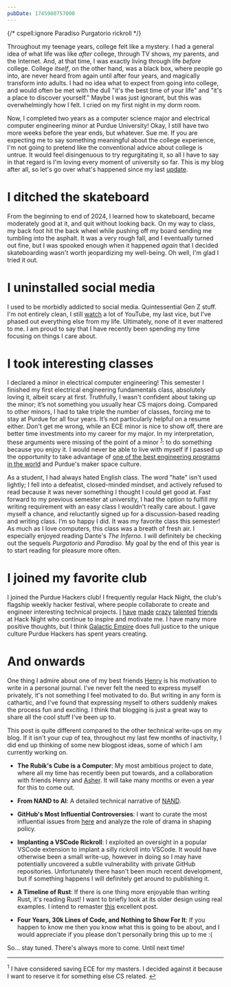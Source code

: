 ```yaml
---
pubDate: 1745980757000
---
```


{/* cspell:ignore Paradiso Purgatorio rickroll */}

Throughout my teenage years, college felt like a mystery. I had a general idea of what life was like *after* college, through TV shows, my parents, and the Internet. And, at that time, I was exactly living through life *before* college. College *itself*, on the other hand, was a black box, where people go into, are never heard from again until after four years, and magically transform into adults. I had no idea what to expect from going into college, and would often be met with the dull "it's the best time of your life" and "it's a place to discover yourself." Maybe I was just ignorant, but this was overwhelmingly how I felt. I cried on my first night in my dorm room.

Now, I completed two years as a computer science major and electrical computer engineering minor at Purdue University! Okay, I still have two more weeks before the year ends, but whatever. Sue me. If you are expecting me to say something meaningful about the college experience, I'm not going to pretend like the conventional advice about college is untrue. It would feel disingenuous to try regurgitating it, so all I have to say in that regard is I'm loving every moment of university so far. This is my blog after all, so let's go over what's happened since my last [update](../hello-world/).

# I ditched the skateboard

From the beginning to end of 2024, I learned how to skateboard, became moderately good at it, and quit without looking back. On my way to class, my back foot hit the back wheel while pushing off my board sending me tumbling into the asphalt. It was a very rough fall, and I eventually turned out fine, but I was spooked enough when it happened *again* that I decided skateboarding wasn't worth jeopardizing my well-being. Oh well, I'm glad I tried it out.

# I uninstalled social media

I used to be morbidly addicted to social media. Quintessential Gen Z stuff. I'm not entirely clean, I still [watch](/media) a lot of YouTube, my last vice, but I've phased out everything else from my life. Ultimately, none of it ever mattered to me. I am proud to say that I have recently been spending my time focusing on things I care about.

# I took interesting classes

I declared a minor in electrical computer engineering! This semester I finished my first electrical engineering fundamentals class, absolutely loving it, albeit scary at first. Truthfully, I wasn't confident about taking up the minor; it’s not something you usually hear CS majors doing. Compared to other minors, I had to take triple the number of classes, forcing me to stay at Purdue for all four years. It’s not particularly helpful on a resume either. Don't get me wrong, while an ECE minor is nice to show off, there are better time investments into my career for my major. In my interpretation, these arguments were missing of the point of a minor <sup id="1-back"><a href="#1">1</a></sup>: to do something because you enjoy it. I would never be able to live with myself if I passed up the opportunity to take advantage of [one of the best engineering programs in the world](https://engineering.purdue.edu/Engr) and Purdue's maker space culture.

As a student, I had always hated English class. The word "hate" isn't used lightly; I fell into a defeatist, closed-minded mindset, and actively refused to read because it was never something I thought I could get good at. Fast forward to my previous semester at university, I had the option to fulfill my writing requirement with an easy class I wouldn't really care about. I gave myself a chance, and reluctantly signed up for a discussion-based reading and writing class. I’m so happy I did. It was my favorite class this semester! As much as I love computers, this class was a breath of fresh air. I especially enjoyed reading Dante's *The Inferno*. I will definitely be checking out the sequels *Purgatorio* and *Paradiso*. My goal by the end of this year is to start reading for pleasure more often.

# I joined my favorite club

<ContentImage
    src={purdueHackersPassport}
    alt="A picture of a hand-made passport"
    width="1250"
    desc="My hand-crafted Purdue Hackers passport"
/>

I joined the Purdue Hackers club! I frequently regular Hack Night, the club's flagship weekly hacker festival, where people collaborate to create and engineer interesting technical projects. [I](https://ersei.net/) [have](https://blog.vashishtha.in/) [made](https://kasad.com/) [crazy](https://ericswpark.com/) [talented](https://inx.moe/) [friends](https://www.rayhanadev.com/) at Hack Night who continue to inspire and motivate me. I have many more positive thoughts, but I think [Galactic Empire](https://blog.purduehackers.com/posts/galactic-empire) does full justice to the unique culture Purdue Hackers has spent years creating.

<ContentVideo
    src={robotArm}
    width="400"
    desc="<a href=https://fizzyapple12.com/>Hazel</a> brought an abandoned industrial robot arm from the remains of a Florida flooding to Hack Night, and actually managed to get it working"
/>

# And onwards

One thing I admire about one of my best friends [Henry](https://hrovnyak.gitlab.io/) is his motivation to write in a personal journal. I've never felt the need to express myself privately, it's not something I feel motivated to do. But writing in any form is cathartic, and I've found that expressing myself to others suddenly makes the process fun and exciting. I think that blogging is just a great way to share all the cool stuff I've been up to.

This post is quite different compared to the other technical write-ups on my blog. If it isn't your cup of tea, throughout my last few months of inactivity, I did end up thinking of some new blogpost ideas, some of which I am currently working on.

- **The Rubik's Cube is a Computer**: My most ambitious project to date, where all my time has recently been put towards, and a collaboration with friends Henry and [Asher](https://thegraycuber.github.io/). It will take many months or even a year for this to come out.

- **From NAND to AI**: A detailed technical narrative of [NAND](https://github.com/ArhanChaudhary/NAND).

- **GitHub's Most Influential Controversies**: I want to curate the most influential issues from [here](https://github.com/neodrama/github-drama?tab=readme-ov-file) and analyze the role of drama in shaping policy.

- **Implanting a VSCode Rickroll**: I exploited an oversight in a popular VSCode extension to implant a silly rickroll into VSCode. It would have otherwise been a small write-up, however in doing so I may have potentially uncovered a subtle vulnerability with private GitHub repositories. Unfortunately there hasn't been much recent development, but if something happens I will definitely get around to publishing it.

- **A Timeline of Rust**: If there is one thing more enjoyable than writing Rust, it's reading Rust! I want to briefly look at its older design using real examples. I intend to remaster [this](https://www.ncameron.org/blog/rust-through-the-ages/) excellent post.

- **Four Years, 30k Lines of Code, and Nothing to Show For It**: If you happen to know me then you know what this is going to be about, and I would appreciate if you please don't personally bring this up to me :(

So... stay tuned. There's always more to come. Until next time!

<hr />

<sup id="1">1</sup> I have considered saving ECE for my masters. I decided against it because I want to reserve it for something else CS related. <a href="#1-back" class="back-arrow">↩</a>

